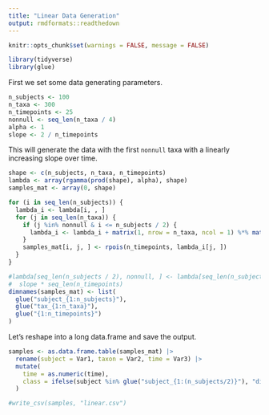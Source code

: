 ```yaml
---
title: "Linear Data Generation"
output: rmdformats::readthedown
---
```


```r
knitr::opts_chunk$set(warnings = FALSE, message = FALSE)
```

```r
library(tidyverse)
library(glue)
```

First we set some data generating parameters.

```r
n_subjects <- 100
n_taxa <- 300
n_timepoints <- 25
nonnull <- seq_len(n_taxa / 4)
alpha <- 1
slope <- 2 / n_timepoints
```

This will generate the data with the first `nonnull` taxa with a linearly
increasing slope over time.
```r
shape <- c(n_subjects, n_taxa, n_timepoints)
lambda <- array(rgamma(prod(shape), alpha), shape)
samples_mat <- array(0, shape)

for (i in seq_len(n_subjects)) {
  lambda_i <- lambda[i, , ]
  for (j in seq_len(n_taxa)) {
    if (j %in% nonnull & i <= n_subjects / 2) {
      lambda_i <- lambda_i + matrix(1, nrow = n_taxa, ncol = 1) %*% matrix(slope * seq_len(n_timepoints), nrow = 1)
    }
    samples_mat[i, j, ] <- rpois(n_timepoints, lambda_i[j, ])
  }
}

#lambda[seq_len(n_subjects / 2), nonnull, ] <- lambda[seq_len(n_subjects / 2), nonnull, ] +
#  slope * seq_len(n_timepoints)
dimnames(samples_mat) <- list(
  glue("subject_{1:n_subjects}"),
  glue("tax_{1:n_taxa}"),
  glue("{1:n_timepoints}")
)
```

Let's reshape into a long data.frame and save the output.
```r
samples <- as.data.frame.table(samples_mat) |>
  rename(subject = Var1, taxon = Var2, time = Var3) |>
  mutate(
    time = as.numeric(time),
    class = ifelse(subject %in% glue("subject_{1:(n_subjects/2)}"), "disease", "healthy")
  )

#write_csv(samples, "linear.csv")
```